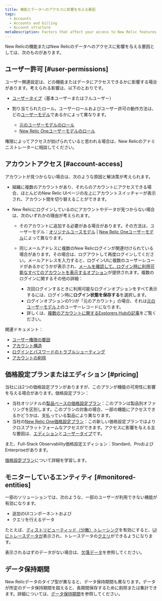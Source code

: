 ```yaml
---
title: 機能とデータへのアクセスに影響を与える要因
tags:
  - Accounts
  - Accounts and billing
  - Account structure
metaDescription: Factors that affect your access to New Relic features and data.
---
```


New Relicの機能またはNew Relicのデータへのアクセスに影響を与える要因としては、次のものがあります。

## ユーザー許可 [#user-permissions]

ユーザー関連設定は、どの機能またはデータにアクセスできるかに影響する場合があります。考えられる影響は、以下のとおりです。

* [ユーザータイプ](/docs/accounts/accounts-billing/new-relic-one-user-management/new-relic-one-user-model-understand-user-structure/#user-type)（基本ユーザーまたはフルユーザー）

* 割り当てられたロール。ユーザーロールおよびユーザー許可の動作方法は、どの[ユーザーモデル](/docs/accounts/original-accounts-billing/original-product-based-pricing/overview-changes-pricing-user-model/#user-models)であるかによって異なります。

  * [元のユーザーモデルのロール](/docs/accounts/original-accounts-billing/original-users-roles/users-roles-original-user-model/#roles)
  * [New Relic Oneユーザーモデルのロール](/docs/accounts/accounts-billing/new-relic-one-user-management/new-relic-one-user-model-understand-user-structure/#roles)

権限によってアクセスが妨げられていると思われる場合は、New Relicのアドミニストレーターに相談してください。

## アカウントアクセス [#account-access]

アカウントが見つからない場合は、次のような原因と解決策が考えられます。

* 組織に複数のアカウントがあり、それらのアカウントにアクセスできる場合、ほとんどのNew Relic UIページの左上にアカウントスイッチャーが表示され、アカウント間を切り替えることができます。

* New Relicにログインしているのにアカウントやデータが見つからない場合は、次のいずれかの理由が考えられます。

  * そのアカウントに追加する必要がある場合があります。その方法は、ユーザーモデル：[オリジナルユースモデル](/docs/accounts/original-accounts-billing/original-users-roles/original-account-structure) \| [New Relic Oneユーザーモデル](/docs/accounts/accounts-billing/account-structure/new-relic-account-structure/#account-access)によって異なります。

  * 同じメールアドレスに複数のNew Relicログインが関連付けられている場合があります。その場合は、ログアウトして再度ログインしてください。メールアドレスを入力すると、ログインUIに複数のユーザーレコードがあるかどうかが表示され、[メールを確認して、ログイン時に利用可能なすべてのアカウントを表示するオプション](/docs/accounts/accounts-billing/account-setup/troubleshoot-new-relics-password-email-address-login-problems/#verify-email)が提供されます。複数のログインに関するその他の詳細：

    * 次回ログインするときに利用可能なログインオプションをすべて表示するには、ログイン時に**ログイン状態を保存する**を選択します。
    * ログインオプションの1つが「元のアカウント」の場合、それは[元のユーザーモデル](/docs/accounts/original-accounts-billing/original-product-based-pricing/overview-changes-pricing-user-model/#user-models)上のユーザーレコードになります。
    * 詳しくは、[複数のアカウントに関するExplorers Hubの記事](https://discuss.newrelic.com/t/relic-solution-so-youve-created-a-new-account-and-cant-seem-to-access-your-old-account/113122)をご覧ください。

関連ドキュメント：

* [ユーザー権限の要因](#user-permissions)
* [アカウント構造](/docs/accounts/accounts-billing/new-relic-one-pricing-users/account-user-structure)
* [ログインとパスワードのトラブルシューティング](/docs/accounts/install-new-relic/account-setup/troubleshoot-password-email-address-login-problems)
* [アカウントの削除](/docs/accounts/accounts-billing/account-setup/downgradecancel-account#cancel-single-account)

## 価格設定プランまたはエディション [#pricing]

当社には2つの価格設定プランがありますが、このプランが機能の可用性に影響を与える場合があります。価格設定プラン：

* 当社オリジナルの[製品ベースの価格設定プラン](/docs/accounts/original-accounts-billing/product-pricing/product-based-pricing)：このプランは製品別オファリングを区別します。このプランの対象の場合、一部の機能にアクセスできるかどうかは、支払っている製品により異なります。
* 当社の[New Relic One価格設定プラン](/docs/new-relic-one-pricing-billing)：この新しい価格設定プランではよりクロスプラットフォームなアクセスができます。アクセスに影響を与える主な要因は、[エディション](https://newrelic.com/pricing)と[ユーザータイプ](/docs/users-roles#user-type)です。

また、Full-Stack Observability価格設定エディション：Standard、ProおよびEnterpriseがあります。

[価格設定プラン](/docs/transition-guide-our-new-pricing-plan-user-model)について詳細を学習します。

## モニターしているエンティティ [#monitored-entities]

一部のソリューションでは、次のような、一部のユーザーが利用できない機能が有効になります。

* 追加のUIコンポーネントおよび
* クエリを行えるデータ

たとえば、[ディストリビューティッド（分散）トレーシング](/docs/understand-dependencies/distributed-tracing/get-started/introduction-distributed-tracing)を有効にすると、[UIにトレースデータが](/docs/understand-dependencies/distributed-tracing/ui-data/understand-use-distributed-trace-ui)表示され、トレースデータの[クエリ](/docs/using-new-relic/data/understand-data/query-new-relic-data)ができるようになります。

表示されるはずのデータがない場合は、[欠落データ](/docs/using-new-relic/cross-product-functions/troubleshooting/not-seeing-data)を参照してください。

## データ保持期間

New Relicデータのタイプ型が異なると、データ保持期間も異なります。データが所定のデータ保持期間を超えると、長期間保存するために削除または集計できます。詳細については、[データ保持期間](/docs/manage-stored-data)を参照してください。